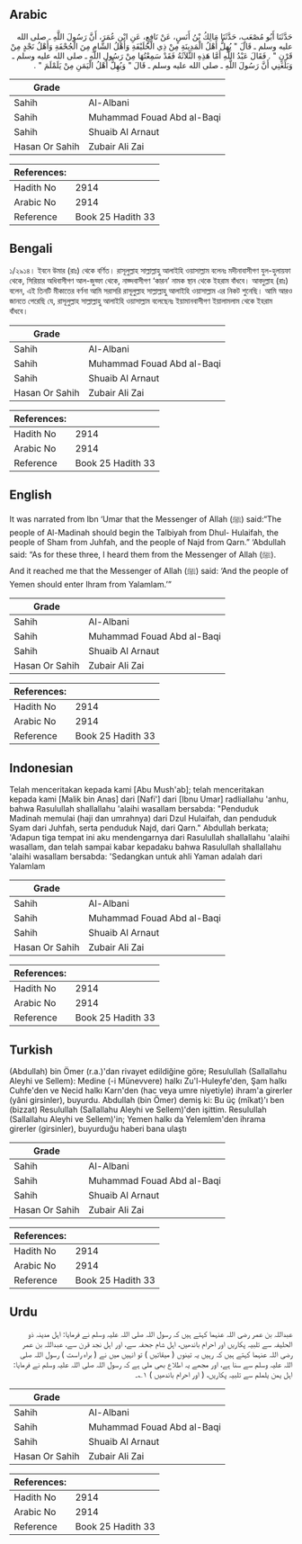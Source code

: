 ## Arabic


<div dir="rtl" lang="ar" style={{fontSize:'larger',backgroundColor:'#f8f9fa',padding:20}}>
حَدَّثَنَا أَبُو مُصْعَبٍ، حَدَّثَنَا مَالِكُ بْنُ أَنَسٍ، عَنْ نَافِعٍ، عَنِ ابْنِ عُمَرَ، أَنَّ رَسُولَ اللَّهِ ـ صلى الله عليه وسلم ـ قَالَ ‏"‏ يُهِلُّ أَهْلُ الْمَدِينَةِ مِنْ ذِي الْحُلَيْفَةِ وَأَهْلُ الشَّامِ مِنَ الْجُحْفَةِ وَأَهْلُ نَجْدٍ مِنْ قَرْنٍ ‏"‏ ‏.‏ فَقَالَ عَبْدُ اللَّهِ أَمَّا هَذِهِ الثَّلاَثَةُ فَقَدْ سَمِعْتُهَا مِنْ رَسُولِ اللَّهِ ـ صلى الله عليه وسلم ـ وَبَلَغَنِي أَنَّ رَسُولَ اللَّهِ ـ صلى الله عليه وسلم ـ قَالَ ‏"‏ وَيُهِلُّ أَهْلُ الْيَمَنِ مِنْ يَلَمْلَمَ ‏"‏ ‏.‏
</div>
<div style={{backgroundColor:'#f8f9fa',padding:20, marginBottom: 10}}><table> <thead> <tr> <th>Grade</th> <th></th> </tr> </thead> <tbody> <tr><td>Sahih</td><td>Al-Albani</td></tr><tr><td>Sahih</td><td>Muhammad Fouad Abd al-Baqi</td></tr><tr><td>Sahih</td><td>Shuaib Al Arnaut</td></tr><tr><td>Hasan Or Sahih</td><td>Zubair Ali Zai</td></tr></tbody></table><table> <thead> <tr> <th>References:</th> <th></th> </tr> </thead> <tbody><tr><td>Hadith No</td><td>2914</td></tr><tr><td>Arabic No</td><td>2914</td></tr><tr><td>Reference</td><td>Book 25 Hadith 33</td></tr></tbody></table></div>

## Bengali


<div dir="ltr" lang="bn" style={{fontSize:'larger',backgroundColor:'#f8f9fa',padding:20}}>
১/২৯১৪। ইবনে উমার (রাঃ) থেকে বর্ণিত। রাসূলুল্লাহ সাল্লাল্লাহু আলাইহি ওয়াসাল্লাম বলেনঃ মদীনাবাসীগণ যুল-হুলায়ফা থেকে, সিরিয়ার অধিবাসীগণ আল-জুহ্ফা থেকে, নাজ্দবাসীগণ ‘কারন’ নামক স্থান থেকে ইহরাম বাঁধবে। আবদুল্লাহ (রাঃ) বলেন, এই তিনটি মীকাতের বর্ণনা আমি সরাসরি রাসূলুল্লাহ সাল্লাল্লাহু আলাইহি ওয়াসাল্লাম এর নিকট শুনেছি। আমি আরও জানতে পেরেছি যে, রাসূলুল্লাহ সাল্লাল্লাহু আলাইহি ওয়াসাল্লাম বলেছেনঃ ইয়ামানবাসীগণ ইয়ালামলাম থেকে ইহরাম বাঁধবে।
</div>
<div style={{backgroundColor:'#f8f9fa',padding:20, marginBottom: 10}}><table> <thead> <tr> <th>Grade</th> <th></th> </tr> </thead> <tbody> <tr><td>Sahih</td><td>Al-Albani</td></tr><tr><td>Sahih</td><td>Muhammad Fouad Abd al-Baqi</td></tr><tr><td>Sahih</td><td>Shuaib Al Arnaut</td></tr><tr><td>Hasan Or Sahih</td><td>Zubair Ali Zai</td></tr></tbody></table><table> <thead> <tr> <th>References:</th> <th></th> </tr> </thead> <tbody><tr><td>Hadith No</td><td>2914</td></tr><tr><td>Arabic No</td><td>2914</td></tr><tr><td>Reference</td><td>Book 25 Hadith 33</td></tr></tbody></table></div>

## English


<div dir="ltr" lang="en" style={{fontSize:'larger',backgroundColor:'#f8f9fa',padding:20}}>
It was narrated from Ibn ‘Umar that the Messenger of Allah (ﷺ) said:“The people of Al-Madinah should begin the Talbiyah from Dhul- Hulaifah, the people of Sham from Juhfah, and the people of Najd from Qarn.” ‘Abdullah said: “As for these three, I heard them from the Messenger of Allah (ﷺ). And it reached me that the Messenger of Allah (ﷺ) said: ‘And the people of Yemen should enter Ihram from Yalamlam.’”
</div>
<div style={{backgroundColor:'#f8f9fa',padding:20, marginBottom: 10}}><table> <thead> <tr> <th>Grade</th> <th></th> </tr> </thead> <tbody> <tr><td>Sahih</td><td>Al-Albani</td></tr><tr><td>Sahih</td><td>Muhammad Fouad Abd al-Baqi</td></tr><tr><td>Sahih</td><td>Shuaib Al Arnaut</td></tr><tr><td>Hasan Or Sahih</td><td>Zubair Ali Zai</td></tr></tbody></table><table> <thead> <tr> <th>References:</th> <th></th> </tr> </thead> <tbody><tr><td>Hadith No</td><td>2914</td></tr><tr><td>Arabic No</td><td>2914</td></tr><tr><td>Reference</td><td>Book 25 Hadith 33</td></tr></tbody></table></div>

## Indonesian


<div dir="ltr" lang="id" style={{fontSize:'larger',backgroundColor:'#f8f9fa',padding:20}}>
Telah menceritakan kepada kami [Abu Mush'ab]; telah menceritakan kepada kami [Malik bin Anas] dari [Nafi'] dari [Ibnu Umar] radliallahu 'anhu, bahwa Rasulullah shallallahu 'alaihi wasallam bersabda: "Penduduk Madinah memulai (haji dan umrahnya) dari Dzul Hulaifah, dan penduduk Syam dari Juhfah, serta penduduk Najd, dari Qarn." Abdullah berkata; 'Adapun tiga tempat ini aku mendengarnya dari Rasulullah shallallahu 'alaihi wasallam, dan telah sampai kabar kepadaku bahwa Rasulullah shallallahu 'alaihi wasallam bersabda: 'Sedangkan untuk ahli Yaman adalah dari Yalamlam
</div>
<div style={{backgroundColor:'#f8f9fa',padding:20, marginBottom: 10}}><table> <thead> <tr> <th>Grade</th> <th></th> </tr> </thead> <tbody> <tr><td>Sahih</td><td>Al-Albani</td></tr><tr><td>Sahih</td><td>Muhammad Fouad Abd al-Baqi</td></tr><tr><td>Sahih</td><td>Shuaib Al Arnaut</td></tr><tr><td>Hasan Or Sahih</td><td>Zubair Ali Zai</td></tr></tbody></table><table> <thead> <tr> <th>References:</th> <th></th> </tr> </thead> <tbody><tr><td>Hadith No</td><td>2914</td></tr><tr><td>Arabic No</td><td>2914</td></tr><tr><td>Reference</td><td>Book 25 Hadith 33</td></tr></tbody></table></div>

## Turkish


<div dir="ltr" lang="tr" style={{fontSize:'larger',backgroundColor:'#f8f9fa',padding:20}}>
(Abdullah) bin Ömer (r.a.)'dan rivayet edildiğine göre; Resulullah (Sallallahu Aleyhi ve Sellem): Medine (-i Münevvere) halkı Zu'l-Huleyfe'den, Şam halkı Cuhfe'den ve Necid halkı Karn'den (hac veya umre niyetiyle) ihram'a girerler (yâni girsinler), buyurdu. Abdullah (bin Ömer) demiş ki: Bu üç (mîkat)'ı ben (bizzat) Resulullah (Sallallahu Aleyhi ve Sellem)'den işittim. Resulullah (Sallallahu Aleyhi ve Sellem)'in; Yemen halkı da Yelemlem'den ihrama girerler (girsinler), buyurduğu haberi bana ulaştı
</div>
<div style={{backgroundColor:'#f8f9fa',padding:20, marginBottom: 10}}><table> <thead> <tr> <th>Grade</th> <th></th> </tr> </thead> <tbody> <tr><td>Sahih</td><td>Al-Albani</td></tr><tr><td>Sahih</td><td>Muhammad Fouad Abd al-Baqi</td></tr><tr><td>Sahih</td><td>Shuaib Al Arnaut</td></tr><tr><td>Hasan Or Sahih</td><td>Zubair Ali Zai</td></tr></tbody></table><table> <thead> <tr> <th>References:</th> <th></th> </tr> </thead> <tbody><tr><td>Hadith No</td><td>2914</td></tr><tr><td>Arabic No</td><td>2914</td></tr><tr><td>Reference</td><td>Book 25 Hadith 33</td></tr></tbody></table></div>

## Urdu


<div dir="rtl" lang="ur" style={{fontSize:'larger',backgroundColor:'#f8f9fa',padding:20}}>
عبداللہ بن عمر رضی اللہ عنہما کہتے ہیں کہ رسول اللہ صلی اللہ علیہ وسلم نے فرمایا: اہل مدینہ ذو الحلیفہ سے تلبیہ پکاریں اور احرام باندھیں، اہل شام جحفہ سے، اور اہل نجد قرن سے، عبداللہ بن عمر رضی اللہ عنہما کہتے ہیں کہ رہیں یہ تینوں ( میقاتیں ) تو انہیں میں نے ( براہ راست ) رسول اللہ صلی اللہ علیہ وسلم سے سنا ہے، اور مجھے یہ اطلاع بھی ملی ہے کہ رسول اللہ صلی اللہ علیہ وسلم نے فرمایا: اہل یمن یلملم سے تلبیہ پکاریں، ( اور احرام باندھیں ) ۱؎۔
</div>
<div style={{backgroundColor:'#f8f9fa',padding:20, marginBottom: 10}}><table> <thead> <tr> <th>Grade</th> <th></th> </tr> </thead> <tbody> <tr><td>Sahih</td><td>Al-Albani</td></tr><tr><td>Sahih</td><td>Muhammad Fouad Abd al-Baqi</td></tr><tr><td>Sahih</td><td>Shuaib Al Arnaut</td></tr><tr><td>Hasan Or Sahih</td><td>Zubair Ali Zai</td></tr></tbody></table><table> <thead> <tr> <th>References:</th> <th></th> </tr> </thead> <tbody><tr><td>Hadith No</td><td>2914</td></tr><tr><td>Arabic No</td><td>2914</td></tr><tr><td>Reference</td><td>Book 25 Hadith 33</td></tr></tbody></table></div>